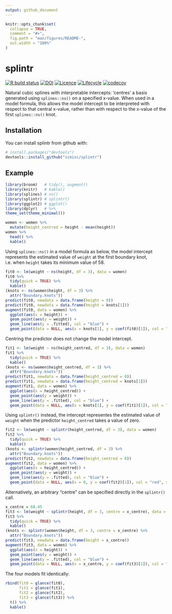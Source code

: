```yaml
---
output: github_document
---
```


<!-- README.md is generated from README.Rmd. Please edit that file -->

```r
knitr::opts_chunk$set(
  collapse = TRUE,
  comment = "#>",
  fig.path = "man/figures/README-",
  out.width = "100%"
)
```

# splintr

[![R build status](https://github.com/simisc/splintr/workflows/R-CMD-check/badge.svg)](https://github.com/simisc/splintr/actions)
[![DOI](https://zenodo.org/badge/141533742.svg)](https://zenodo.org/badge/latestdoi/141533742)
[![Licence](https://img.shields.io/github/license/simisc/splintr)](https://github.com/simisc/splintr/blob/master/LICENSE)
[![Lifecycle](https://img.shields.io/badge/lifecycle-stable-brightgreen.svg)](https://www.tidyverse.org/lifecycle/#stable)
[![codecov](https://codecov.io/gh/simisc/splintr/branch/master/graph/badge.svg?token=U41V9KQ40I)](https://codecov.io/gh/simisc/splintr)

Natural cubic splines with interpretable intercepts: 'centres' a basis generated using `splines::ns()` on a specified x-value. When used in a model formula, this allows the model intercept to be interpreted with respect to that central x-value, rather than with respect to the x-value of the first `splines::ns()` knot.

## Installation

You can install splintr from github with:

```r
# install.packages("devtools")
devtools::install_github("simisc/splintr")
```

## Example

```r
library(broom)   # tidy(), augment()
library(knitr)   # kable()
library(splines) # ns()
library(splintr) # splintr()
library(ggplot2) # ggplot()
library(dplyr)   # %>%
theme_set(theme_minimal())
```

```r
women <- women %>%
  mutate(height_centred = height - mean(height))
women %>%
  head() %>%
  kable()
```

Using `splines::ns()` in a model formula as below, the model intercept represents the estimated value of `weight` at the first boundary knot, i.e. when `height` takes its minimum value of 58.

```r
fit0 <- lm(weight ~ ns(height, df = 3), data = women)
fit0 %>%
  tidy(quick = TRUE) %>%
  kable()
(knots <- ns(women$height, df = 3) %>%
  attr("Boundary.knots"))
predict(fit0, newdata = data.frame(height = 0))
predict(fit0, newdata = data.frame(height = knots[1]))
augment(fit0, data = women) %>%
  ggplot(aes(x = height)) +
  geom_point(aes(y = weight)) +
  geom_line(aes(y = .fitted), col = "blue") +
  geom_point(data = NULL, aes(x = knots[1], y = coef(fit0)[1]), col = "red", size = 2)
```

Centring the predictor does not change the model intercept.

```r
fit1 <- lm(weight ~ ns(height_centred, df = 3), data = women)
fit1 %>%
  tidy(quick = TRUE) %>%
  kable()
(knots <- ns(women$height_centred, df = 3) %>%
  attr("Boundary.knots"))
predict(fit1, newdata = data.frame(height_centred = 0))
predict(fit1, newdata = data.frame(height_centred = knots[1]))
augment(fit1, data = women) %>%
  ggplot(aes(x = height_centred)) +
  geom_point(aes(y = weight)) +
  geom_line(aes(y = .fitted), col = "blue") +
  geom_point(data = NULL, aes(x = knots[1], y = coef(fit1)[1]), col = "red", size = 2)
```

Using `splintr()` instead, the intercept representes the estimated value of `weight` when the predictor `height_centred` takes a value of zero.

```r
fit2 <- lm(weight ~ splintr(height_centred, df = 3), data = women)
fit2 %>%
  tidy(quick = TRUE) %>%
  kable()
(knots <- splintr(women$height_centred, df = 3) %>%
  attr("Boundary.knots"))
predict(fit2, newdata = data.frame(height_centred = 0))
augment(fit2, data = women) %>%
  ggplot(aes(x = height_centred)) +
  geom_point(aes(y = weight)) +
  geom_line(aes(y = .fitted), col = "blue") +
  geom_point(data = NULL, aes(x = 0, y = coef(fit2)[1]), col = "red", size = 2)
```

Alternatively, an arbitrary "centre" can be specified directly in the `splintr()` call.

```r
x_centre = 68.45
fit3 <- lm(weight ~ splintr(height, df = 3, centre = x_centre), data = women)
fit3 %>%
  tidy(quick = TRUE) %>%
  kable()
(knots <- splintr(women$height, df = 3, centre = x_centre) %>%
  attr("Boundary.knots"))
predict(fit3, newdata = data.frame(height = x_centre))
augment(fit3, data = women) %>%
  ggplot(aes(x = height)) +
  geom_point(aes(y = weight)) +
  geom_line(aes(y = .fitted), col = "blue") +
  geom_point(data = NULL, aes(x = x_centre, y = coef(fit3)[1]), col = "red", size = 2)
```

The four models fit identically:

```r
rbind(fit0 = glance(fit0),
      fit1 = glance(fit1),
      fit2 = glance(fit2),
      fit3 = glance(fit3)) %>%
  t() %>%
  kable()
```

